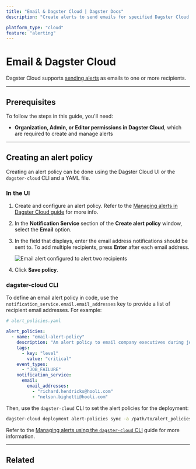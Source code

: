 ```yaml
---
title: "Email & Dagster Cloud | Dagster Docs"
description: "Create alerts to send emails for specified Dagster Cloud events."

platform_type: "cloud"
feature: "alerting"
---
```


# Email & Dagster Cloud

<ApplicableDagsterProduct />

Dagster Cloud supports [sending alerts](/dagster-plus/managing-deployments/alerts) as emails to one or more recipients.

---

## Prerequisites

To follow the steps in this guide, you'll need:

- **Organization, Admin, or Editor permissions in Dagster Cloud**, which are required to create and manage alerts

---

## Creating an alert policy

Creating an alert policy can be done using the Dagster Cloud UI or the `dagster-cloud` CLI and a YAML file.

<TabGroup>
<TabItem name="In the UI">

### In the UI

1. Create and configure an alert policy. Refer to the [Managing alerts in Dagster Cloud guide](/dagster-plus/managing-deployments/alerts/managing-alerts-in-ui) for more info.

2. In the **Notification Service** section of the **Create alert policy** window, select the **Email** option.

3. In the field that displays, enter the email address notifications should be sent to. To add multiple recipients, press **Enter** after each email address.

   <!-- ![Email alert configured to alert two recipients](/images/dagster-cloud/alerts/cloud-email-alert-creation.png) -->

   <Image
   alt="Email alert configured to alert two recipients"
   src="/images/dagster-cloud/alerts/cloud-email-alert-creation.png"
   width={1571}
   height={178}
   />

4. Click **Save policy**.

</TabItem>
<TabItem name="dagster-cloud CLI">

### dagster-cloud CLI

To define an email alert policy in code, use the `notification_service.email.email_addresses` key to provide a list of recipient email addresses. For example:

```yaml file=/dagster_cloud/alerts/email_policy.yaml
# alert_policies.yaml

alert_policies:
  - name: "email-alert-policy"
    description: "An alert policy to email company executives during job failure."
    tags:
      - key: "level"
        value: "critical"
    event_types:
      - "JOB_FAILURE"
    notification_service:
      email:
        email_addresses:
          - "richard.hendricks@hooli.com"
          - "nelson.bighetti@hooli.com"
```

Then, use the `dagster-cloud` CLI to set the alert policies for the deployment:

```bash file=/dagster_cloud/alerts/cli_commands.yaml startafter=start_set_alerts endbefore=end_set_alerts
dagster-cloud deployment alert-policies sync -a /path/to/alert_policies.yaml
```

Refer to the [Managing alerts using the `dagster-cloud` CLI](/dagster-plus/managing-deployments/alerts/managing-alerts-cli) guide for more information.

</TabItem>
</TabGroup>

---

## Related

<ArticleList>
  <ArticleListItem
    title="Dagster Cloud alerts"
    href="/dagster-plus/managing-deployments/alerts"
  ></ArticleListItem>
  <ArticleListItem
    title="Managing alerts in Dagster Cloud"
    href="/dagster-plus/managing-deployments/alerts/managing-alerts-in-ui"
  ></ArticleListItem>
  <ArticleListItem
    title="Managing alerts using the dagster-cloud CLI"
    href="/dagster-plus/managing-deployments/alerts/managing-alerts-cli"
  ></ArticleListItem>
  <ArticleListItem
    title="Deployment settings"
    href="/dagster-plus/managing-deployments/deployment-settings-reference"
  ></ArticleListItem>
  <ArticleListItem
    title="dagster-cloud CLI"
    href="/dagster-plus/managing-deployments/dagster-cloud-cli"
  ></ArticleListItem>
  <ArticleListItem
    title="dagster_cloud.yaml"
    href="/dagster-plus/managing-deployments/dagster-cloud-yaml"
  ></ArticleListItem>
</ArticleList>
